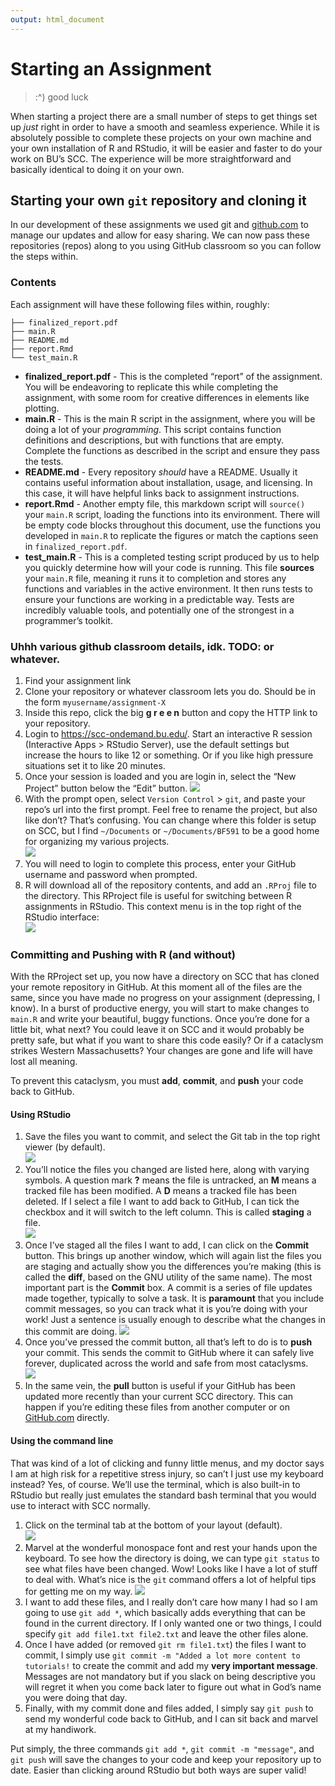 ```yaml
---
output: html_document
---
```


# Starting an Assignment {-}
> :^) good luck

When starting a project there are a small number of steps to get things set up _just_ right in order to have a smooth and seamless experience. While it is absolutely possible to complete these projects on your own machine and your own installation of R and RStudio, it will be easier and faster to do your work on BU's SCC. The experience will be more straightforward and basically identical to doing it on your own.

## Starting your own `git` repository and cloning it {-}
In our development of these assignments we used git and [github.com](github.com) to manage our updates and allow for easy sharing. We can now pass these repositories (repos) along to you using GitHub classroom so you can follow the steps within. 

### Contents {-}
Each assignment will have these following files within, roughly:  
```
├── finalized_report.pdf 
├── main.R 
├── README.md 
├── report.Rmd 
└── test_main.R 
```
- **finalized_report.pdf** - This is the completed "report" of the assignment. You will be endeavoring to replicate this while completing the assignment, with some room for creative differences in elements like plotting.
- **main.R** - This is the main R script in the assignment, where you will be doing a lot of your _programming_. This script contains function definitions and descriptions, but with functions that are empty. Complete the functions as described in the script and ensure they pass the tests.
- **README.md** - Every repository _should_ have a README. Usually it contains useful information about installation, usage, and licensing. In this case, it will have helpful links back to assignment instructions.
- **report.Rmd** - Another empty file, this markdown script will `source()` your `main.R` script, loading the functions into its environment. There will be empty code blocks throughout this document, use the functions you developed in `main.R` to replicate the figures or match the captions seen in `finalized_report.pdf`.
- **test_main.R** - This is a completed testing script produced by us to help you quickly determine how will your code is running. This file **sources** your `main.R` file, meaning it runs it to completion and stores any functions and variables in the active environment. It then runs tests to ensure your functions are working in a predictable way. Tests are incredibly valuable tools, and potentially one of the strongest in a programmer's toolkit. 

### Uhhh various github classroom details, idk. TODO: or whatever. {-}
1. Find your assignment link
2. Clone your repository or whatever classroom lets you do. Should be in the form `myusername/assignment-X`
3. Inside this repo, click the big **g r e e n** button and copy the HTTP link to your repository.
4. Login to [https://scc-ondemand.bu.edu/](SCC interactive). Start an interactive R session (Interactive Apps > RStudio Server), use the default settings but increase the hours to like 12 or something. Or if you like high pressure situations set it to like 20 minutes.
5. Once your session is loaded and you are login in, select the "New Project" button below the "Edit" button.  ![](img/how_to_1-new_proj.png)
6. With the prompt open, select `Version Control` > `git`, and paste your repo's url into the first prompt. Feel free to rename the project, but also like don't? That's confusing. You can change where this folder is setup on SCC, but I find `~/Documents` or `~/Documents/BF591` to be a good home for organizing my various projects.   
![](img/how_to_2-prompt.png)
7. You will need to login to complete this process, enter your GitHub username and password when prompted.
8. R will download all of the repository contents, and add an `.RProj` file to the directory. This RProject file is useful for switching between R assignments in RStudio. This context menu is in the top right of the RStudio interface:  
![](img/how_to_3-switch-proj.png)

### Committing and Pushing with R (and without) {-}
With the RProject set up, you now have a directory on SCC that has cloned your remote repository in GitHub. At this moment all of the files are the same, since you have made no progress on your assignment (depressing, I know). In a burst of productive energy, you will start to make changes to `main.R` and write your beautiful, buggy functions. Once you're done for a little bit, what next? You could leave it on SCC and it would probably be pretty safe, but what if you want to share this code easily? Or if a cataclysm strikes Western Massachusetts? Your changes are gone and life will have lost all meaning.  

To prevent this cataclysm, you must **add**, **commit**, and **push** your code back to GitHub.

#### Using RStudio {-}
1. Save the files you want to commit, and select the Git tab in the top right viewer (by default).  
![](img/how_to_4-git_tab.png)
2. You'll notice the files you changed are listed here, along with varying symbols. A question mark **?** means the file is untracked, an **M** means a tracked file has been modified. A **D** means a tracked file has been deleted. If I select a file I want to add back to GitHub, I can tick the checkbox and it will switch to the left column. This is called **staging** a file.  
![](img/how_to_5-checkbox.png)
3. Once I've staged all the files I want to add, I can click on the **Commit** button. This brings up another window, which will again list the files you are staging and actually show you the differences you're making (this is called the **diff**, based on the GNU utility of the same name). The most important part is the **Commit** box. A commit is a series of file updates made together, typically to solve a task. It is **paramount** that you include commit messages, so you can track what it is you're doing with your work! Just a sentence is usually enough to describe what the changes in this commit are doing. 
![](img/how_to_6-commit_menu.png)
4. Once you've pressed the commit button, all that's left to do is to **push** your commit. This sends the commit to GitHub where it can safely live forever, duplicated across the world and safe from most cataclysms.  
![](img/how_to_7-push.png)
5. In the same vein, the **pull** button is useful if your GitHub has been updated more recently than your current SCC directory. This can happen if you're editing these files from another computer or on [GitHub.com](GitHub.com) directly.

#### Using the command line
That was kind of a lot of clicking and funny little menus, and my doctor says I am at high risk for a repetitive stress injury, so can't I just use my keyboard instead? Yes, of course. We'll use the terminal, which is also built-in to RStudio but really just emulates the standard bash terminal that you would use to interact with SCC normally.

1. Click on the terminal tab at the bottom of your layout (default).  
![](img/how_to_8-terminal_tab.png)  
2. Marvel at the wonderful monospace font and rest your hands upon the keyboard. To see how the directory is doing, we can type `git status` to see what files have been changed. Wow! Looks like I have a lot of stuff to deal with. What's nice is the `git` command offers a lot of helpful tips for getting me on my way. 
![](img/how_to_9-git_status.png)
3. I want to add these files, and I really don't care how many I had so I am going to use `git add *`, which basically adds everything that can be found in the current directory. If I only wanted one or two things, I could specify `git add file1.txt file2.txt` and leave the other files alone. 
4. Once I have added (or removed `git rm file1.txt`) the files I want to commit, I simply use `git commit -m "Added a lot more content to tutorials!` to create the commit and add my **very important message**. Messages are not mandatory but if you slack on being descriptive you will regret it when you come back later to figure out what in God's name you were doing that day.
5. Finally, with my commit done and files added, I simply say `git push` to send my wonderful code back to GitHub, and I can sit back and marvel at my handiwork.

Put simply, the three commands `git add *`, `git commit -m "message"`, and `git push` will save the changes to your code and keep your repository up to date. Easier than clicking around RStudio but both ways are super valid!
